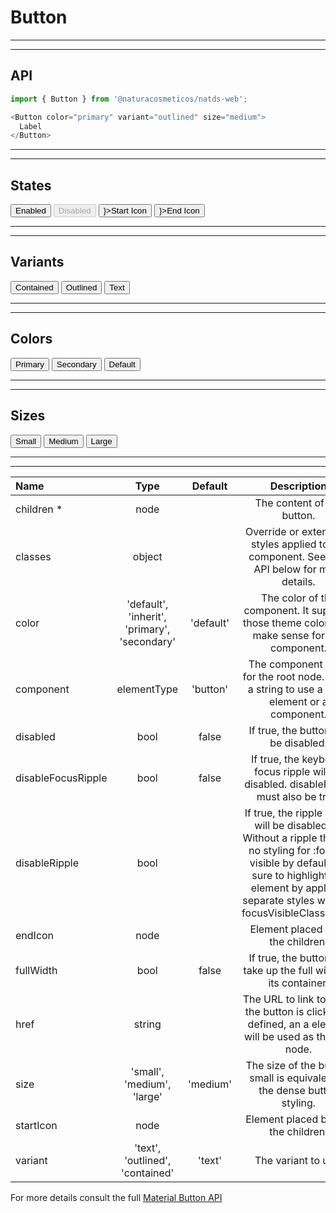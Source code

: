 
# Button

***
***
## API

```js highlight-line="2"
import { Button } from '@naturacosmeticos/natds-web';

<Button color="primary" variant="outlined" size="medium">
  Label
</Button>
```

***
***
## States

<Preview>
  <Provider theme={themes.natura.light}>
    <div  style={{ padding: '20px'}}>
      <Button style={{ margin: '0 10px'}} color="primary" variant="contained" size="medium">Enabled</Button>
      <Button style={{ margin: '0 10px'}} color="secondary" variant="contained" size="medium" disabled>Disabled</Button>
      <Button style={{ margin: '0 10px'}} color="default" variant='text' size="medium" startIcon={<Delete />}>Start Icon</Button>
      <Button style={{ margin: '0 10px'}} color="primary" variant="outlined" size="medium" endIcon={<Delete />}>End Icon</Button>
    </div>
  </Provider>
</Preview>

***
***
## Variants

<Preview>
  <Provider theme={themes.natura.light}>
    <div style={{ padding: '20px'}}>
      <Button style={{ margin: '0 10px'}} color="primary" variant="contained" size="medium">Contained</Button>
      <Button style={{ margin: '0 10px'}} color="primary" variant="outlined" size="medium">Outlined</Button>
      <Button style={{ margin: '0 10px'}} color="primary" variant='text' size="medium">Text</Button>
    </div>
  </Provider>
</Preview>

***
***
## Colors
<Preview>
  <Provider theme={themes.natura.light}>
    <div style={{ padding: '20px'}}>
      <Button style={{ margin: '0 10px'}} color="primary" variant="contained" size="medium">Primary</Button>
      <Button style={{ margin: '0 10px'}} color="secondary" variant="contained" size="medium">Secondary</Button>
      <Button style={{ margin: '0 10px'}} color="default" variant="contained" size="medium">Default</Button>
    </div>
  </Provider>
</Preview>

***
***
## Sizes

<Preview>
  <Provider theme={themes.natura.light}>
    <div style={{ padding: '20px'}}>
      <Button style={{ margin: '0 10px'}} color="primary" variant="contained" size="small">Small</Button>
      <Button style={{ margin: '0 10px'}} color="primary" variant="contained" size="medium">Medium</Button>
      <Button style={{ margin: '0 10px'}} color="primary" variant="contained" size="large">Large</Button>
    </div>
  </Provider>
</Preview>


---

---

| Name                      | Type                                            | Default                       | Description
| :--                       | :-:                                             | :-:                           | :-:                       |
| children *                | node                                            |                               | The content of the button.
| classes                   | object                                          |                               | Override or extend the styles applied to the component. See CSS API below for more details.
| color                     | 'default', 'inherit', 'primary', 'secondary'    | 'default'                     | The color of the component. It supports those theme colors that make sense for this component.
| component                 | elementType                                     | 'button'                      | The component used for the root node. Either a string to use a DOM element or a component.
| disabled                  | bool                                            | false                         | If true, the button will be disabled.
| disableFocusRipple        | bool                                            | false                         | If true, the keyboard focus ripple will be disabled. disableRipple must also be true.
| disableRipple             | bool                                            |                               | If true, the ripple effect will be disabled. ⚠️ Without a ripple there is no styling for :focus-visible by default. Be sure to highlight the element by applying separate styles with the focusVisibleClassName.
| endIcon                   | node                                            |                               | Element placed after the children.
| fullWidth                 | bool                                            | false                         | If true, the button will take up the full width of its container.
| href                      | string                                          |                               | The URL to link to when the button is clicked. If defined, an a element will be used as the root node.
| size                      | 'small', 'medium', 'large'                      | 'medium'                      | The size of the button. small is equivalent to the dense button styling.
| startIcon                 | node                                            |                               | Element placed before the children.
| variant                   | 'text', 'outlined', 'contained'                 | 'text'                        | The variant to use.

For more details consult the full [Material Button API](https://material-ui.com/api/button/)
